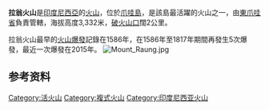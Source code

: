{{Infobox Mountain
| Name = 拉翁火山
| Photo = raung volcano.jpg
| photo_caption = Color infrared view of Raung Volcano, May 1992
| Elevation = 3,332米
| Prominence = 3,065米
| listing = [[Ultra_prominent_peak|Ultra]]<br />[[Ribu|Ribu]]
| Location = {{INA}}[[爪哇島|爪哇島]]
| range = 
| Coordinates = {{coord|8|07|30|S|114|02|30|E|region:ID_type:mountain_source:GVP |display=inline,title}}
| coordinates_ref = <ref name=gvp>
  {{cite gvp
  | vnum = 0603-34=
  | name = Raung
  | accessdate = 2008-12-24 }}</ref>
| topo = 
| Type = [[複式火山|複式火山]]
| age = 
| Last eruption = 2015年7月11日
| first_ascent = 
| easiest_route = 
}}

'''拉翁火山'''是[[印度尼西亞|印度尼西亞]]的[[火山|火山]]，位於[[爪哇島|爪哇島]]，是該島最活躍的火山之一，由[[東爪哇省|東爪哇省]]負責管轄，海拔高度3,332米，[[破火山口|破火山口]]闊2公里。

拉翁火山最早的[[火山爆發|火山爆發]]記錄在1586年，在1586年至1817年期間再發生5次爆發，最近一次爆發在2015年。
[[Image:Mount_Raung.jpg|thumb]]

==参考资料==
{{Reflist}}

[[Category:活火山|Category:活火山]]
[[Category:複式火山|Category:複式火山]]
[[Category:印度尼西亚火山|Category:印度尼西亚火山]]

{{Indonesia-stub}}